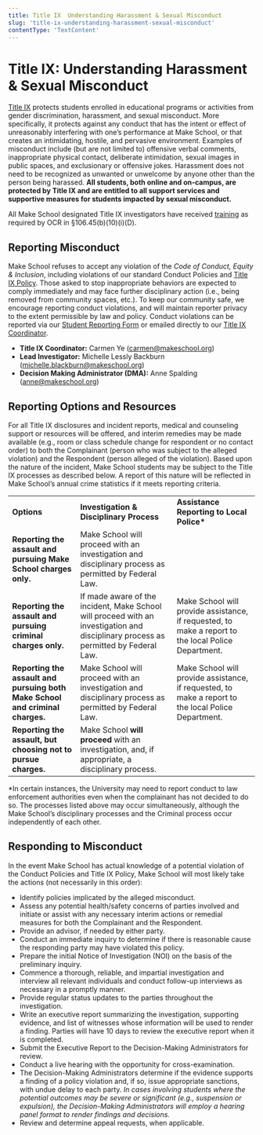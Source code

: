 ```yaml
---
title: Title IX  Understanding Harassment & Sexual Misconduct
slug: 'title-ix-understanding-harassment-sexual-misconduct'
contentType: 'TextContent'
---
```


# Title IX: Understanding Harassment & Sexual Misconduct

[Title IX](https://www.dominican.edu/about/safety-and-emergency-information/sexual-misconduct-title-ix-and-discrimination)
protects students enrolled in educational programs or activities from gender discrimination,
harassment, and sexual misconduct. More specifically, it protects against any conduct that has the
intent or effect of unreasonably interfering with one’s performance at Make School, or that creates
an intimidating, hostile, and pervasive environment. Examples of misconduct include (but are not
limited to) offensive verbal comments, inappropriate physical contact, deliberate intimidation,
sexual images in public spaces, and exclusionary or offensive jokes. Harassment does not need to be
recognized as unwanted or unwelcome by anyone other than the person being harassed. **All students,
both online and on-campus, are protected by Title IX and are entitled to all support services and
supportive measures for students impacted by sexual misconduct.**

All Make School designated Title IX investigators have received
[training](https://icslawyer.com/posting-for-review-higher-ed-investigator-level-1-two-day/) as
required by OCR in §106.45(b)(10)(i)(D).

## Reporting Misconduct

Make School refuses to accept any violation of the _Code of Conduct, Equity & Inclusion_, including
violations of our standard Conduct Policies and
[Title IX Policy](https://www.dominican.edu/sites/default/files/2020-11/title_ix_policy_dhr_policy_for_employees-after-aug14.pdf).
Those asked to stop inappropriate behaviors are expected to comply immediately and may face further
disciplinary action (i.e., being removed from community spaces, etc.). To keep our community safe,
we encourage reporting conduct violations, and will maintain reporter privacy to the extent
permissible by law and policy. Conduct violations can be reported via our
[Student Reporting Form](http://make.sc/student-reporting-form) or emailed directly to our
[Title IX Coordinator](mailto:student.affairs@makeschool.org).

- **Title IX Coordinator:** Carmen Ye ([carmen@makeschool.org](mailto:carmen@makeschool.com))
- **Lead Investigator:** Michelle Lessly Backburn
  ([michelle.blackburn@makeschool.org](mailto:michelle.blackburn@makeschool.com))
- **Decision Making Administrator (DMA):** Anne Spalding
  ([anne@makeschool.org](mailto:anne@makeschool.com))

## Reporting Options and Resources

For all Title IX disclosures and incident reports, medical and counseling support or resources will
be offered, and interim remedies may be made available (e.g., room or class schedule change for
respondent or no contact order) to both the Complainant (person who was subject to the alleged
violation) and the Respondent (person alleged of the violation). Based upon the nature of the
incident, Make School students may be subject to the Title IX processes as described below. A report
of this nature will be reflected in Make School’s annual crime statistics if it meets reporting
criteria.

<table>
  <tr>
    <td>
      <strong>Options</strong>
    </td>
    <td>
      <strong>Investigation & Disciplinary Process</strong>
    </td>
    <td>
      <strong>Assistance Reporting to Local Police*</strong>
    </td>
  </tr>
  <tr>
    <td>
      <strong>Reporting the assault and pursuing Make School charges only.</strong>
    </td>
    <td>
      Make School will proceed with an investigation and disciplinary process as permitted by
      Federal Law.
    </td>
    <td></td>
  </tr>
  <tr>
    <td>
      <strong>Reporting the assault and pursuing criminal charges only.</strong>
    </td>
    <td>
      If made aware of the incident, Make School will proceed with an investigation and disciplinary
      process as permitted by Federal Law.
    </td>
    <td>
      Make School will provide assistance, if requested, to make a report to the local Police
      Department.
    </td>
  </tr>
  <tr>
    <td>
      <strong>Reporting the assault and pursuing both Make School and criminal charges.</strong>
    </td>
    <td>
      Make School will proceed with an investigation and disciplinary process as permitted by
      Federal Law.
    </td>
    <td>
      Make School will provide assistance, if requested, to make a report to the local Police
      Department.
    </td>
  </tr>
  <tr>
    <td>
      <strong>Reporting the assault, but choosing not to pursue charges.</strong>
    </td>
    <td>
      Make School <strong>will proceed </strong>with an investigation, and, if appropriate, a
      disciplinary process.
    </td>
    <td></td>
  </tr>
</table>

\*In certain instances, the University may need to report conduct to law enforcement authorities
even when the complainant has not decided to do so. The processes listed above may occur
simultaneously, although the Make School’s disciplinary processes and the Criminal process occur
independently of each other.

## Responding to Misconduct

In the event Make School has actual knowledge of a potential violation of the Conduct Policies and
Title IX Policy, Make School will most likely take the actions (not necessarily in this order):

- Identify policies implicated by the alleged misconduct.
- Assess any potential health/safety concerns of parties involved and initiate or assist with any
  necessary interim actions or remedial measures for both the Complainant and the Respondent.
- Provide an advisor, if needed by either party.
- Conduct an immediate inquiry to determine if there is reasonable cause the responding party may
  have violated this policy.
- Prepare the initial Notice of Investigation (NOI) on the basis of the preliminary inquiry.
- Commence a thorough, reliable, and impartial investigation and interview all relevant individuals
  and conduct follow-up interviews as necessary in a promptly manner.
- Provide regular status updates to the parties throughout the investigation.
- Write an executive report summarizing the investigation, supporting evidence, and list of
  witnesses whose information will be used to render a finding. Parties will have 10 days to review
  the executive report when it is completed.
- Submit the Executive Report to the Decision-Making Administrators for review.
- Conduct a live hearing with the opportunity for cross-examination.
- The Decision-Making Administrators determine if the evidence supports a finding of a policy
  violation and, if so, issue appropriate sanctions, with undue delay to each party. _In cases
  involving students where the potential outcomes may be severe or significant (e.g., suspension or
  expulsion), the Decision-Making Administrators will employ a hearing panel format to render
  findings and decisions._
- Review and determine appeal requests, when applicable.
